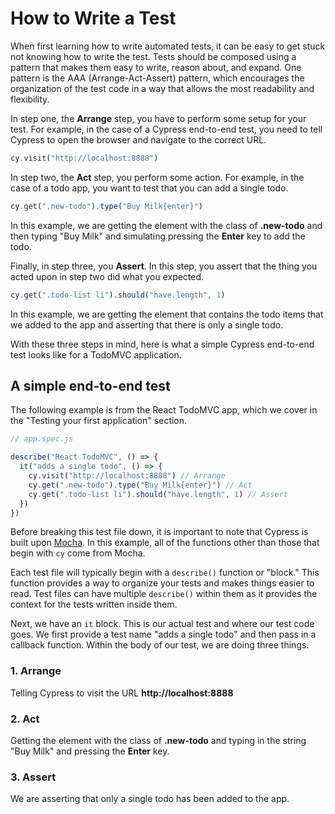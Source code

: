# How to Write a Test

When first learning how to write automated tests, it can be easy to get stuck not knowing how to write the test. Tests should be composed using a pattern that makes them easy to write, reason about, and expand. One pattern is the AAA (Arrange-Act-Assert) pattern, which encourages the organization of the test code in a way that allows the most readability and flexibility.

In step one, the **Arrange** step, you have to perform some setup for your test. For example, in the case of a Cypress end-to-end test, you need to tell Cypress to open the browser and navigate to the correct URL.

```js
cy.visit("http://localhost:8888")
```

In step two, the **Act** step, you perform some action. For example, in the case of a todo app, you want to test that you can add a single todo.

```js
cy.get(".new-todo").type("Buy Milk{enter}")
```

In this example, we are getting the element with the class of **.new-todo** and then typing "Buy Milk" and simulating pressing the **Enter** key to add the todo.

Finally, in step three, you **Assert**. In this step, you assert that the thing you acted upon in step two did what you expected.

```js
cy.get(".todo-list li").should("have.length", 1)
```

In this example, we are getting the element that contains the todo items that we added to the app and asserting that there is only a single todo.

With these three steps in mind, here is what a simple Cypress end-to-end test looks like for a TodoMVC application.

## A simple end-to-end test

The following example is from the React TodoMVC app, which we cover in the "Testing your first application" section.

```js
// app.spec.js

describe("React TodoMVC", () => {
  it("adds a single todo", () => {
    cy.visit("http://localhost:8888") // Arrange
    cy.get(".new-todo").type("Buy Milk{enter}") // Act
    cy.get(".todo-list li").should("have.length", 1) // Assert
  })
})
```

Before breaking this test file down, it is important to note that Cypress is built upon [Mocha](https://mochajs.org/). In this example, all of the functions other than those that begin with `cy` come from Mocha.

Each test file will typically begin with a `describe()` function or "block." This function provides a way to organize your tests and makes things easier to read. Test files can have multiple `describe()` within them as it provides the context for the tests written inside them.

Next, we have an `it` block. This is our actual test and where our test code goes. We first provide a test name "adds a single todo" and then pass in a callback function. Within the body of our test, we are doing three things.

### 1. **Arrange**

Telling Cypress to visit the URL **http://localhost:8888**

### 2. **Act**

Getting the element with the class of **.new-todo** and typing in the string "Buy Milk" and pressing the **Enter** key.

### 3. **Assert**

We are asserting that only a single todo has been added to the app.
